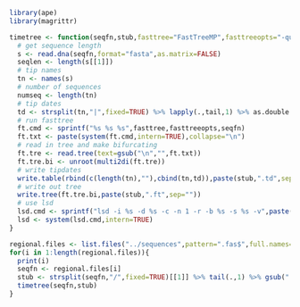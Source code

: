 ```r
library(ape)
library(magrittr)
```

```r
timetree <- function(seqfn,stub,fasttree="FastTreeMP",fasttreeopts="-quiet -nopr -nosupport -gamma -nt -gtr "){
  # get sequence length
  s <- read.dna(seqfn,format="fasta",as.matrix=FALSE)
  seqlen <- length(s[[1]])
  # tip names
  tn <- names(s)
  # number of sequences
  numseq <- length(tn)
  # tip dates
  td <- strsplit(tn,"|",fixed=TRUE) %>% lapply(.,tail,1) %>% as.double %>% unlist
  # run fasttree
  ft.cmd <- sprintf("%s %s %s",fasttree,fasttreeopts,seqfn)
  ft.txt <- paste(system(ft.cmd,intern=TRUE),collapse="\n")
  # read in tree and make bifurcating
  ft.tre <- read.tree(text=gsub("\n","",ft.txt))
  ft.tre.bi <- unroot(multi2di(ft.tre))
  # write tipdates 
  write.table(rbind(c(length(tn),""),cbind(tn,td)),paste(stub,".td",sep=""),col.names=FALSE,row.names=FALSE,quote=FALSE)
  # write out tree
  write.tree(ft.tre.bi,paste(stub,".ft",sep=""))
  # use lsd
  lsd.cmd <- sprintf("lsd -i %s -d %s -c -n 1 -r -b %s -s %s -v",paste(stub,".ft",sep=""),paste(stub,".td",sep=""),paste(10),paste(seqlen))
  lsd <- system(lsd.cmd,intern=TRUE)
}
```

```r
regional.files <- list.files("../sequences",pattern=".fas$",full.names=TRUE)
for(i in 1:length(regional.files)){
  print(i)
  seqfn <- regional.files[i]
  stub <- strsplit(seqfn,"/",fixed=TRUE)[[1]] %>% tail(.,1) %>% gsub(".fas","",.,fixed=TRUE)
  timetree(seqfn,stub)
}
```

